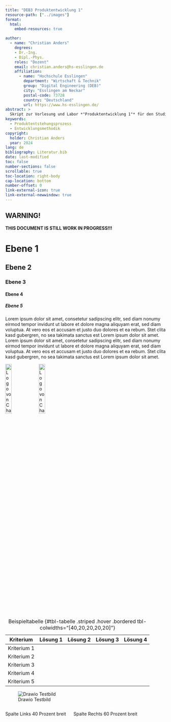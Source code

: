 ```yaml
---
title: "DEB3 Produktentwicklung 1"
resource-path: ["../images"]
format:
  html:
    embed-resources: true

author:
  - name: "Christian Anders"
    degrees: 
    - Dr.-Ing.
    - Dipl.-Phys.
    roles: "Dozent"
    email: christian.anders@hs-esslingen.de
    affiliation: 
      - name: "Hochschule Esslingen"
        department: "Wirtschaft & Technik"
        group: "Digital Engineering (DEB)"
        city: "Esslingen am Neckar"
        postal-code: 73728
        country: "Deutschland"
        url: https://www.hs-esslingen.de/
abstract: > 
  Skript zur Vorlesung und Labor *"Produktentwicklung 1"* für den Studiengang Digital Engineering DEB3 im Wintersemester 2024/2025
keywords:
  - Produktentstehungsprozess
  - Entwicklungsmethodik
copyright: 
  holder: Christian Anders
  year: 2024
lang: de
bibliography: Literatur.bib
date: last-modified
toc: false
number-sections: false
scrollable: true
toc-location: right-body
cap-location: bottom
number-offset: 0
link-external-icon: true
link-external-newwindow: true
---
```


<!--
resource-path: ["c:/temp/images/"]
resource-path: ["../images"]
resource-path: ["images"]
-->

<!-- -------------------------------------------------------------------------

                       Callout !!! WARNING !!!

-------------------------------------------------------------------------- -->
::: {.callout-warning}
## WARNING!
**THIS DOCUMENT IS STILL WORK IN PROGRESS!!!**
:::

<!-- -------------------------------------------------------------------------

                       Inhalt dieses Dokuments

-------------------------------------------------------------------------- -->

# Ebene 1
## Ebene 2
### Ebene 3
#### Ebene 4
##### Ebene 5

Lorem ipsum dolor sit amet, consetetur sadipscing elitr, sed diam nonumy eirmod tempor invidunt ut labore et dolore magna aliquyam erat, sed diam voluptua. At vero eos et accusam et justo duo dolores et ea rebum. Stet clita kasd gubergren, no sea takimata sanctus est Lorem ipsum dolor sit amet. Lorem ipsum dolor sit amet, consetetur sadipscing elitr, sed diam nonumy eirmod tempor invidunt ut labore et dolore magna aliquyam erat, sed diam voluptua. At vero eos et accusam et justo duo dolores et ea rebum. Stet clita kasd gubergren, no sea takimata sanctus est Lorem ipsum dolor sit amet.

![Logo von ChatGPT](images/ChatGPT_Logo_640x640.png){width=20% #fig-logochatgpt1}
![Logo von ChatGPT](ChatGPT_Logo_640x640.png){width=20% #fig-logochatgpt2}

:::{.column-page}
| Kriterium            | Lösung 1 | Lösung 2 | Lösung 3 | Lösung 4 |
|----------------------|----------|----------|----------|----------|
| Kriterium 1          |          |          |          |          |
| Kriterium 2          |          |          |          |          |
| Kriterium 3          |          |          |          |          |
| Kriterium 4          |          |          |          |          |
| Kriterium 5          |          |          |          |          |
: Beispieltabelle  {#tbl-tabelle .striped .hover .bordered tbl-colwidths="[40,20,20,20,20]"}
:::


![Drawio Testbild](test.drawio.svg)

::: columns
::: {.column width="40%"}
Spalte Links 40 Prozent breit
:::

::: {.column width="60%"}
Spalte Rechts 60 Prozent breit
:::
:::

<!--
![Deming-Zyklus](images/Deming_Zyklus.png){width=54% #fig-demingzyklus}
-->


<!--
::: {.callout-important}
## Vorgehen der statistischen Prozesslenkung
*"Verringere zuerst die Streuung des Prozesses und optimiere danach den Mittelwert des Prozesses!"*
:::
-->

<!-- -------------------------------------------------------------------------

                       Sharable-Links und Literatur

-------------------------------------------------------------------------- -->
<!--
**Weiterführende Links** (Wikipedia):

+ [Alt text](https://de.wikipedia.org/wiki/W%C3%B6hlerversuch)
-->

<!--
::: {.callout-tip}
## Weiterführende Sharable-Links (Springer-Verlag)

+ @jakoby_qualitatsmanagement_2022: [Elementare QM-Methoden](https://rdcu.be/dIy3K)

:::

## Literaturempfehlung

![@jakoby_qualitatsmanagement_2022: [Qualitätsmanagement für Ingenieure](https://link.springer.com/book/10.1007/978-3-658-36677-3)](images/Jakoby_Qualitaetsmanagement.webp){width=40%}
-->
